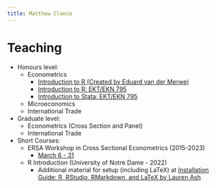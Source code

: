 ```yaml
---
title: Matthew Clance
---
```


<!-- Google tag (gtag.js) -->
<script async src="https://www.googletagmanager.com/gtag/js?id=G-FEVK27LWND"></script>
<script>
  window.dataLayer = window.dataLayer || [];
  function gtag(){dataLayer.push(arguments);}
  gtag('js', new Date());

  gtag('config', 'G-FEVK27LWND');
</script>

# Teaching

- Honours level:
  - Econometrics
    - [Introduction to R (Created by Eduard van der Merwe)](https://drive.google.com/drive/folders/1-_Z5LC-NPV9-c4til13Ov1CcsgHlk_lB?usp=sharing)
    - [Introduction to R: EKT/EKN 795](https://drive.google.com/drive/folders/1fx86ttnWd4XB9A_f7CPzZS62VDB7Tjf9?usp=sharing)
    - [Introduction to Stata: EKT/EKN 795](https://drive.google.com/drive/folders/1l4YVJ17Nhq1Tcr-dFU0XSi__WiUqzPWP?usp=sharing)
  - Microeconomics
  - International Trade
- Graduate level:
  - Econometrics (Cross Section and Panel)
  - International Trade
- Short Courses:
  - ERSA Workshop in Cross Sectional Econometrics (2015-2023)
    - [March 6 - 31](https://drive.google.com/drive/folders/162QkTBPZglXLJDd_8C-plk9R0yp_Ny_G?usp=sharing)
  - R Introduction (University of Notre Dame - 2022)
    - Additional material for setup (including LaTeX) at [Installation Guide: R, RStudio, RMarkdown, and LaTeX by Lauren Ash](https://gotellilab.github.io/Bio381/Homeworks/Installation_Instructions.html)